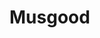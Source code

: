 
# Musgood

<ProjectDetails
  region="Stormlands"
  house="House Musgood"
  type="Tower"
  status="In Progress"
  warp="/warp musgood"
  projectLead="Hgkoolaid"
  dateStarted="September 4, 2016"
  dateCompleted="Invalid Date"
/>

